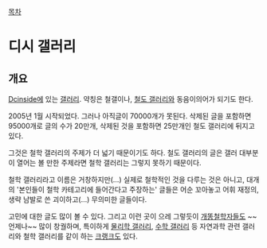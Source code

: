 [[목차]]

= 디시 갤러리 =
== 개요 ==
[[Dcinside]]에 있는 [http://gall.dcinside.com/list.php?id=philosophy 갤러리]. 약칭은 철갤이나, [[철도 갤러리]]와 동음이의어가 되기도 한다. 

2005년 1월 시작되었다. 그러나 아직글이 70000개가 못된다. 삭제된 글을 포함하면 95000개로 글의 수가 20만개, 삭제된 것을 포함하면 25만개인 철도 갤러리에 뒤지고 있다.

그것은 철학 갤러리의 주제가 더 넓기 때문이기도 하다. 철도 갤러리의 글은 갤러 대부분이 열어는 볼 만한 주제라면 철학 갤러리는 그렇지 못하기 때문이다.

철학 갤러리라고 이름은 거창하지만(…) 실제로 철학적인 것을 다루는 것은 아니고, 대개의 '본인들이 철학 카테고리에 들어간다고 주장하는' 글들은 어순 꼬아놓고 어휘 재정의, 생략 남발로 쓴 괴이하고(…) 무의미한 글들이다.

고민에 대한 글도 많이 볼 수 있다. 그리고 이런 곳이 으레 그렇듯이 [[개똥철학]]자들도 ~~언제나~~ 많이 창궐하며, 특이하게 [[물리학 갤러리]], [[수학 갤러리]] 등 자연과학 관련 갤러리와 철학 갤러리를 같이 하는 [[크랭크]]도 있다.
